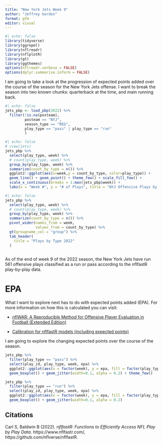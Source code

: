 ```yaml
---
title: "New York Jets Week 9"
author: "Jeffrey Gordon"
format: gfm
editor: visual
---
```


```r
#| echo: false
library(tidyverse)
library(ggrepel)
library(nflreadr)
library(nflplotR)
library(gt)
library(ggthemes)
options(nflreadr.verbose = FALSE)
options(dplyr.summarise.inform = FALSE)
```

I am going to take a look at the progression of expected points added over the course of the season for the New York Jets offense. I want to break the season into two known chunks: quarterback at the time, and main running back.

```r
#| echo: false
jets_pbp <- load_pbp(2022) %>%
  filter(!is.na(posteam), 
         posteam == "NYJ", 
         season_type == "REG", 
         play_type == "pass" | play_type == "run"
         )
```

```r
#| echo: false
# view(jets)
jets_pbp %>%
  select(play_type, week) %>%
  # count(play_type, week) %>%
  group_by(play_type, week) %>%
  summarize(count_by_type = n()) %>%
  ggplot2::ggplot(aes(x=week,y = count_by_type, color=play_type)) + 
  geom_line() + geom_point() + theme_few() + scale_fill_few() +
  scale_x_continuous(breaks = 1:max(jets_pbp$week)) + 
  labs(x = "Week #", y = "# of Plays", title = "NYJ Offensive Plays by Type 2022")

```

```r
#| echo: false
jets_pbp %>%
  select(play_type, week) %>%
  # count(play_type, week) %>%
  group_by(play_type, week) %>%
  summarize(count_by_type = n()) %>%
  pivot_wider(names_from = week,
              values_from = count_by_type) %>%
  gt(groupname_col = "group") %>%
  tab_header(
    title = "Plays by Type 2022"
  )
  
```

As of the end of week 9 of the 2022 season, the New York Jets have run 561 offensive plays classified as a run or pass according to the nflfastR play-by-play data.

# EPA

What I want to explore next has to do with expected points added (EPA). For more information on how this is calculated you can visit:

-   [nflWAR: A Reproducible Method for Offensive Player Evaluation in Football (Extended Edition)](https://arxiv.org/pdf/1802.00998.pdf)

-   [Calibration for nflfastR models (including expected points)](https://www.opensourcefootball.com/posts/2020-09-28-nflfastr-ep-wp-and-cp-models/#ep-model-features)

I am going to explore the changing expected points over the course of the season.

```r
jets_pbp %>%
  filter(play_type == "pass") %>%
  select(play_id, play_type, week, epa) %>%
  ggplot2::ggplot(aes(x = factor(week), y = epa, fill = factor(play_type))) +
  geom_boxplot() + geom_jitter(width=0.1, alpha = 0.2) + theme_few()
```

```r
jets_pbp %>%
  filter(play_type == "run") %>%
  select(play_id, play_type, week, epa) %>%
  ggplot2::ggplot(aes(x = factor(week), y = epa, fill = factor(play_type))) +
  geom_boxplot() + geom_jitter(width=0.1, alpha = 0.2)
```

## Citations

Carl S, Baldwin B (2022). *nflfastR: Functions to Efficiently Access NFL Play by Play Data*. https://www.nflfastr.com/, https://github.com/nflverse/nflfastR.
